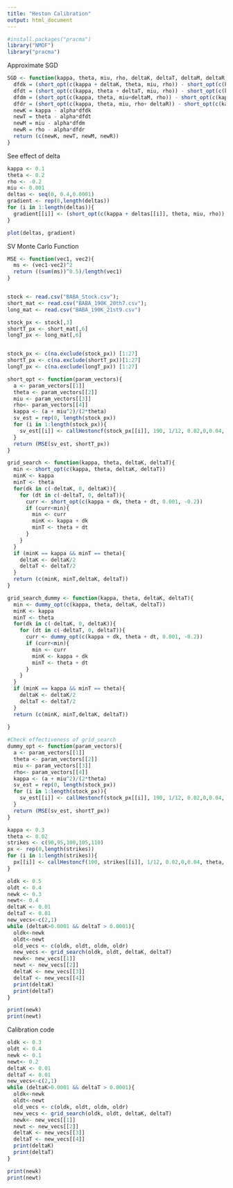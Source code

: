 ```yaml
---
title: "Heston Calibration"
output: html_document
---
```


```r
#install.packages("pracma")
library("NMOF")
library("pracma")
```
Approximate SGD
```r
SGD <- function(kappa, theta, miu, rho, deltaK, deltaT, deltaM, deltaR, alpha){
  dfdk = (short_opt(c(kappa + deltaK, theta, miu, rho)) - short_opt(c(kappa - deltaK, theta, miu, rho)))/2*deltaK
  dfdt = (short_opt(c(kappa, theta + deltaT, miu, rho)) - short_opt(c(kappa, theta-deltaT, miu, rho)))/2*deltaT
  dfdm = (short_opt(c(kappa, theta, miu+deltaM, rho)) - short_opt(c(kappa, theta, miu-deltaM, rho)))/2*deltaM
  dfdr = (short_opt(c(kappa, theta, miu, rho+ deltaR)) - short_opt(c(kappa , theta, miu, rho -deltaR)))/2*deltaR
  newK = kappa - alpha*dfdk
  newT = theta - alpha*dfdt
  newM = miu - alpha*dfdm
  newR = rho - alpha*dfdr
  return (c(newK, newT, newM, newR))
}
```


See effect of delta
```r
kappa <- 0.1
theta <- 0.2
rho <- -0.2
miu <- 0.001
deltas <- seq(0, 0.4,0.0001)
gradient <- rep(0,length(deltas))
for (i in 1:length(deltas)){
  gradient[[i]] <- (short_opt(c(kappa + deltas[[i]], theta, miu, rho)) - short_opt(c(kappa - deltas[[i]], theta, miu, rho)))/2*deltas[[i]]
}

plot(deltas, gradient)

```


SV Monte Carlo Function
```r
MSE <- function(vec1, vec2){
  ms <- (vec1-vec2)^2
  return ((sum(ms))^0.5)/length(vec1)
}



```




```r
stock <- read.csv("BABA_Stock.csv");
short_mat <- read.csv("BABA_190K_20th7.csv");
long_mat <- read.csv("BABA_190K_21st9.csv")

stock_px <- stock[,3]
shortT_px <- short_mat[,6]
longT_px <- long_mat[,6]


stock_px <- c(na.exclude(stock_px)) [1:27]
shortT_px <- c(na.exclude(shortT_px))[1:27]
longT_px <- c(na.exclude(longT_px)) [1:27]

short_opt <- function(param_vectors){
  a <- param_vectors[[1]]
  theta <- param_vectors[[2]]
  miu <- param_vectors[[3]]
  rho<- param_vectors[[4]]
  kappa <- (a + miu^2)/(2*theta)
  sv_est = rep(0, length(stock_px))
  for (i in 1:length(stock_px)){
    sv_est[[i]] <- callHestoncf(stock_px[[i]], 190, 1/12, 0.02,0,0.04, theta, rho, kappa, miu)
  }
  return (MSE(sv_est, shortT_px))
}

grid_search <- function(kappa, theta, deltaK, deltaT){
  min <- short_opt(c(kappa, theta, deltaK, deltaT))
  minK <- kappa
  minT <- theta
  for(dk in c(-deltaK, 0, deltaK)){
    for (dt in c(-deltaT, 0, deltaT)){
      curr <- short_opt(c(kappa + dk, theta + dt, 0.001, -0.2))
      if (curr<min){
        min <- curr
        minK <- kappa + dk
        minT <- theta + dt
      }
    }
  }
  if (minK == kappa && minT == theta){
    deltaK <- deltaK/2
    deltaT <- deltaT/2
  } 
  return (c(minK, minT,deltaK, deltaT))
}

```


```r
grid_search_dummy <- function(kappa, theta, deltaK, deltaT){
  min <- dummy_opt(c(kappa, theta, deltaK, deltaT))
  minK <- kappa
  minT <- theta
  for(dk in c(-deltaK, 0, deltaK)){
    for (dt in c(-deltaT, 0, deltaT)){
      curr <- dummy_opt(c(kappa + dk, theta + dt, 0.001, -0.2))
      if (curr<min){
        min <- curr
        minK <- kappa + dk
        minT <- theta + dt
      }
    }
  }
  if (minK == kappa && minT == theta){
    deltaK <- deltaK/2
    deltaT <- deltaT/2
  } 
  return (c(minK, minT,deltaK, deltaT))
  
}

#Check effectiveness of grid_search 
dummy_opt <- function(param_vectors){
  a <- param_vectors[[1]]
  theta <- param_vectors[[2]]
  miu <- param_vectors[[3]]
  rho<- param_vectors[[4]]
  kappa <- (a + miu^2)/(2*theta)
  sv_est = rep(0, length(stock_px))
  for (i in 1:length(stock_px)){
    sv_est[[i]] <- callHestoncf(stock_px[[i]], 190, 1/12, 0.02,0,0.04, theta, rho, kappa, miu)
  }
  return (MSE(sv_est, shortT_px))
}

kappa <- 0.3
theta <- 0.02
strikes <- c(90,95,100,105,110)
px <- rep(0,length(strikes))
for (i in 1:length(strikes)){
  px[[i]] <- callHestoncf(100, strikes[[i]], 1/12, 0.02,0,0.04, theta, -0.2, kappa, 0.01)
}

oldk <- 0.5
oldt <- 0.4
newk <- 0.3
newt<- 0.4
deltaK <- 0.01
deltaT <- 0.01
new_vecs<-c(2,1)
while (deltaK>0.0001 && deltaT > 0.0001){
  oldk<-newk
  oldt<-newt
  old_vecs <- c(oldk, oldt, oldm, oldr)
  new_vecs <- grid_search(oldk, oldt, deltaK, deltaT)
  newk<- new_vecs[[1]]
  newt <- new_vecs[[2]]
  deltaK <- new_vecs[[3]]
  deltaT <- new_vecs[[4]]
  print(deltaK)
  print(deltaT)
}

print(newk)
print(newt)


```

Calibration code
```r
oldk <- 0.3
oldt <- 0.4
newk <- 0.1
newt<- 0.2
deltaK <- 0.01
deltaT <- 0.01
new_vecs<-c(2,1)
while (deltaK>0.0001 && deltaT > 0.0001){
  oldk<-newk
  oldt<-newt
  old_vecs <- c(oldk, oldt, oldm, oldr)
  new_vecs <- grid_search(oldk, oldt, deltaK, deltaT)
  newk<- new_vecs[[1]]
  newt <- new_vecs[[2]]
  deltaK <- new_vecs[[3]]
  deltaT <- new_vecs[[4]]
  print(deltaK)
  print(deltaT)
}

print(newk)
print(newt)
```

